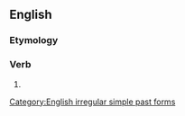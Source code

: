 ==English==

===Etymology===
{{prefix|en|for|went}}

===Verb===
{{head|en|verb form}}

# {{en-simple past of|forgo}}

[[Category:English irregular simple past forms]]